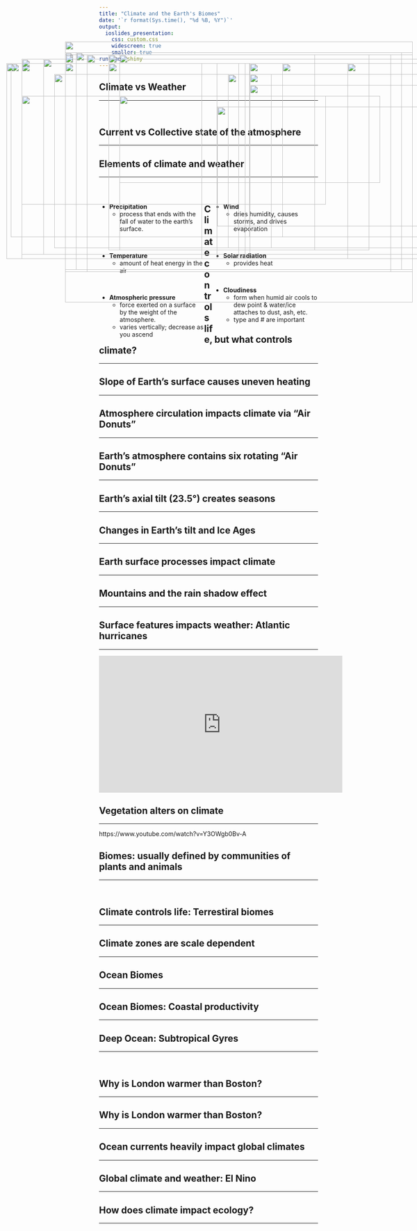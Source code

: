 ```yaml
---
title: "Climate and the Earth's Biomes"
date: '`r format(Sys.time(), "%d %B, %Y")`'
output: 
  ioslides_presentation:
    css: custom.css
    widescreen: true
    smaller: true
runtime: shiny
---
```


## Climate vs Weather
<hr>
<br/>

<IMG STYLE="position:absolute; TOP:275px; LEFT:275px; WIDTH:600px; HEIGHT:200px" SRC="images/trumpcold.jpg">

## Current vs Collective state of the atmosphere
<hr>

<IMG STYLE="position:absolute; TOP:175px; LEFT:175px; WIDTH:750px; HEIGHT:500px" SRC="images/climate_weather.png">

## Elements of climate and weather
<hr>
<br />

<div style="float: left; width: 48%;">

* **Precipitation**
    * process that ends with the fall of water to the earth’s surface.

<br />

* **Temperature**
    * amount of heat energy in the air

<br />

* **Atmospheric pressure**
    * force exerted on a surface by the weight of the atmosphere. 
    * varies vertically; decrease as you ascend

</div>

<div style="float: right; width: 48%;">

* **Wind**
    * dries humidity, causes storms, and drives evaporation

<br />

* **Solar radiation**
    * provides heat

<br />

* **Cloudiness**
    * form when humid air cools to dew point & water/ice attaches to dust, ash, etc.
    * type and # are important
</div>

<!-- ## -->

<!-- <IMG STYLE="position:absolute; TOP:50px; LEFT:150px; WIDTH:800px; HEIGHT:600px" SRC="images/polarvortes.png"> -->

## Climate controls life, but what controls climate?
<hr>

<IMG STYLE="position:absolute; TOP:180px; LEFT:200px; WIDTH:700px; HEIGHT:500px" SRC="images/climatezones.gif">

## Slope of Earth's surface causes uneven heating
<hr>

<IMG STYLE="position:absolute; TOP:200px; LEFT:15px; WIDTH:450px; HEIGHT:450px" SRC="images/uneven_heating.gif">

<IMG STYLE="position:absolute; TOP:300px; LEFT:500px; WIDTH:550px; HEIGHT:275px" SRC="images/annual_energy.png">

## Atmosphere circulation impacts climate via "Air Donuts"
<hr>

<IMG STYLE="position:absolute; TOP:200px; LEFT:50px; WIDTH:450px; HEIGHT:450px" SRC="images/hadley.jpg">

<IMG STYLE="position:absolute; TOP:200px; LEFT:575px; WIDTH:450px; HEIGHT:450px" SRC="images/hadley2.jpg">

## Earth's atmosphere contains six rotating "Air Donuts"
<hr>

<IMG STYLE="position:absolute; TOP:200px; LEFT:50px; WIDTH:500px; HEIGHT:450px" SRC="images/circulation_zones.png">

<IMG STYLE="position:absolute; TOP:225px; LEFT:575px; WIDTH:425px; HEIGHT:425px" SRC="images/coriolis.png">

## Earth's axial tilt (23.5&deg;) creates seasons
<hr>

<IMG STYLE="position:absolute; TOP:275px; LEFT:50px; WIDTH:700px; HEIGHT:250px" SRC="images/seasons.jpg">

<IMG STYLE="position:absolute; TOP:200px; LEFT:800px; WIDTH:225px; HEIGHT:450px" SRC="images/seasons2.jpg">

## Changes in Earth's tilt and Ice Ages
<hr>

<IMG STYLE="position:absolute; TOP:200px; LEFT:150px; WIDTH:800px; HEIGHT:450px" SRC="images/ice_ages.jpg">

## Earth surface processes impact climate
<hr>

<IMG STYLE="position:absolute; TOP:180px; LEFT:150px; WIDTH:800px; HEIGHT:500px" SRC="images/landsurface.jpg">

## Mountains and the rain shadow effect
<hr>

<IMG STYLE="position:absolute; TOP:180px; LEFT:250px; WIDTH:600px; HEIGHT:450px" SRC="images/rainshadow.jpg">

## Surface features impacts weather: Atlantic hurricanes
<hr>

<iframe width="560" height="315" src="https://www.youtube.com/embed/h1eRp0EGOmE" frameborder="0" allow="autoplay; encrypted-media" allowfullscreen></iframe>

## Vegetation alters on climate
<hr>
https://www.youtube.com/watch?v=Y3OWgb0Bv-A

<IMG STYLE="position:absolute; TOP:225px; LEFT:125px; WIDTH:500px; HEIGHT:400px" SRC="images/cloudforest.jpg">

<IMG STYLE="position:absolute; TOP:225px; LEFT:525px; WIDTH:500px; HEIGHT:400px" SRC="images/trees_rain.jpg">

## Biomes: usually defined by communities of plants and animals
<hr>
<br />

<IMG STYLE="position:absolute; TOP:150px; LEFT:150px; WIDTH:800px; HEIGHT:500px" SRC="images/biomes.jpg">

## Climate controls life: Terrestiral biomes
<hr>

<IMG STYLE="position:absolute; TOP:180px; LEFT:275px; WIDTH:450px; HEIGHT:450px" SRC="images/biomes_temp.png">

## Climate zones are scale dependent
<hr>

<IMG STYLE="position:absolute; TOP:190px; LEFT:50px; WIDTH:900px; HEIGHT:450px" SRC="images/scale.png">

## Ocean Biomes
<hr>

<IMG STYLE="position:absolute; TOP:200px; LEFT:250px; WIDTH:600px; HEIGHT:400px" SRC="images/oceanbiomes.png">

## Ocean Biomes: Coastal productivity
<hr>

<IMG STYLE="position:absolute; TOP:200px; LEFT:25px; WIDTH:550px; HEIGHT:400px" SRC="images/coastal2.png">

<IMG STYLE="position:absolute; TOP:200px; LEFT:650px; WIDTH:400px; HEIGHT:400px" SRC="images/coastal1.jpg">

## Deep Ocean: Subtropical Gyres
<hr>
<br />

<IMG STYLE="position:absolute; TOP:150px; LEFT:150px; WIDTH:800px; HEIGHT:600px" SRC="images/gyres.png">

## Why is London warmer than Boston?
<hr>

<IMG STYLE="position:absolute; TOP:190px; LEFT:100px; WIDTH:900px; HEIGHT:450px" SRC="images/boston.png">

## Why is London warmer than Boston?
<hr>

<IMG STYLE="position:absolute; TOP:180px; LEFT:200px; WIDTH:700px; HEIGHT:500px" SRC="images/atlantic_currents.jpg">

## Ocean currents heavily impact global climates
<hr>

<IMG STYLE="position:absolute; TOP:175px; LEFT:150px; WIDTH:800px; HEIGHT:500px" SRC="images/currents.png">

## Global climate and weather: El Nino
<hr>

<IMG STYLE="position:absolute; TOP:200px; LEFT:15px; WIDTH:550px; HEIGHT:450px" SRC="images/elnino.jpg">

<IMG STYLE="position:absolute; TOP:250px; LEFT:575px; WIDTH:450px; HEIGHT:350px" SRC="images/elnino2.png">

## How does climate impact ecology?
<hr>

<IMG STYLE="position:absolute; TOP:180px; LEFT:150px; WIDTH:800px; HEIGHT:500px" SRC="images/climate_ecology.png">




